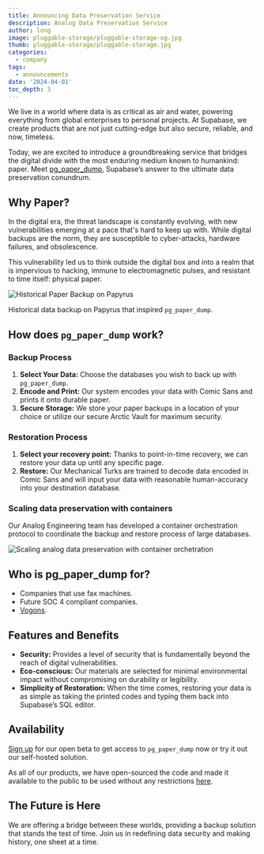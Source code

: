 ```yaml
---
title: Announcing Data Preservation Service
description: Analog Data Preservation Service
author: long
image: pluggable-storage/pluggable-storage-og.jpg
thumb: pluggable-storage/pluggable-storage.jpg
categories:
  - company
tags:
  - announcements
date: '2024-04-01'
toc_depth: 3
---
```


We live in a world where data is as critical as air and water, powering everything from global enterprises to personal projects. At Supabase, we create products that are not just cutting-edge but also secure, reliable, and now, timeless.

Today, we are excited to introduce a groundbreaking service that bridges the digital divide with the most enduring medium known to humankind: paper. Meet [pg_paper_dump](https://github.com/supabase-community/pg_paper_dump), Supabase’s answer to the ultimate data preservation conundrum.

## Why Paper?

In the digital era, the threat landscape is constantly evolving, with new vulnerabilities emerging at a pace that's hard to keep up with. While digital backups are the norm, they are susceptible to cyber-attacks, hardware failures, and obsolescence.

This vulnerability led us to think outside the digital box and into a realm that is impervious to hacking, immune to electromagnetic pulses, and resistant to time itself: physical paper.

![Historical Paper Backup on Papyrus](/images/blog/2024-04-01-pg-paper-dump/historical-paper-backup.webp)

Historical data backup on Papyrus that inspired `pg_paper_dump`.

## How does `pg_paper_dump` work?

### Backup Process

1. **Select Your Data:** Choose the databases you wish to back up with `pg_paper_dump`.
2. **Encode and Print:** Our system encodes your data with Comic Sans and prints it onto durable paper.
3. **Secure Storage:** We store your paper backups in a location of your choice or utilize our secure Arctic Vault for maximum security.

### Restoration Process

1. **Select your recovery point:** Thanks to point-in-time recovery, we can restore your data up until any specific page.
2. **Restore:** Our Mechanical Turks are trained to decode data encoded in Comic Sans and will input your data with reasonable human-accuracy into your destination database.

### Scaling data preservation with containers

Our Analog Engineering team has developed a container orchestration protocol to coordinate the backup and restore process of large databases.

![Scaling analog data preservation with container orchetration](/images/blog/2024-04-01-pg-paper-dump/paper-container.jpeg)

## Who is pg_paper_dump for?

- Companies that use fax machines.
- Future SOC 4 compliant companies.
- [Vogons](https://en.m.wikipedia.org/wiki/Vogon).

## Features and Benefits

- **Security:** Provides a level of security that is fundamentally beyond the reach of digital vulnerabilities.
- **Eco-conscious:** Our materials are selected for minimal environmental impact without compromising on durability or legibility.
- **Simplicity of Restoration:** When the time comes, restoring your data is as simple as taking the printed codes and typing them back into Supabase’s SQL editor.

## Availability

[Sign up](https://forms.supabase.com/pg-paper-dump) for our open beta to get access to `pg_paper_dump` now or try it out our self-hosted solution.

As all of our products, we have open-sourced the code and made it available to the public to be used without any restrictions [here](https://github.com/supabase-community/pg_paper_dump).

## The Future is Here

We are offering a bridge between these worlds, providing a backup solution that stands the test of time. Join us in redefining data security and making history, one sheet at a time.
